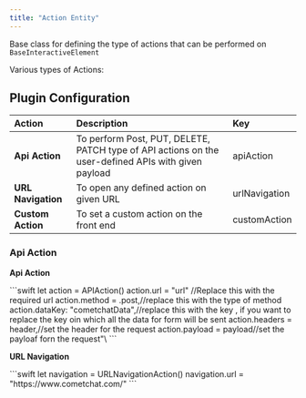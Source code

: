 ```yaml
---
title: "Action Entity"
---
```


Base class for defining the type of actions that can be performed on `BaseInteractiveElement`

Various types of Actions:

## Plugin Configuration

| Action             | Description                                                                                         | Key           |
| :------------------ | :--------------------------------------------------------------------------------------------------- | :------------- |
| **Api Action**     | To perform Post, PUT, DELETE, PATCH type of API actions on the user-defined APIs with given payload | apiAction     |
| **URL Navigation** | To open any defined action on given URL                                                             | urlNavigation |
| **Custom Action**  | To set a custom action on the front end                                                             | customAction  |

### Api Action

**Api Action**

<Tabs>
<Tab title="Swift">
```swift
let action = APIAction()
action.url = "url" //Replace this with the required url
action.method = .post,//replace this with the type of method
action.dataKey: "cometchatData",//replace this with the key , if you want to replace the key oin which all the data for form will be sent
action.headers = header,//set the header for the request
action.payload = payload//set the payloaf forn the request"\
```

</Tab>

</Tabs>

**URL Navigation**

<Tabs>
<Tab title="Swift">
```swift
let navigation = URLNavigationAction()
navigation.url = "https://www.cometchat.com/"
```

</Tab>

</Tabs>
